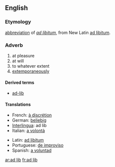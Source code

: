 == English==

===Etymology===
[[abbreviation]] of ''[[ad libitum]]'', from New Latin [[ad libitum]].

===Adverb===
{{en-adv|pos=[[ad]] [[lib]]}}
# at pleasure
# at will
# to whatever extent
# [[extemporaneously]]
====Derived terms====
*[[ad-lib]]
==== Translations ====
{{trans-top|}}
*French: [[à discrétion]] 
*German: [[beliebig]] 
*[[Interlingua]]: ad lib
*Italian: [[a volontà]]
{{trans-mid}}
*Latin: [[ad libitum]]
*Portuguese: [[de improviso]] 
*Spanish: [[a voluntad]]
{{trans-bottom}}
[[ar:ad lib]]
[[fr:ad lib]]